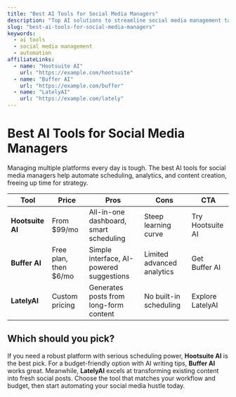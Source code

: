 ```yaml
---
title: "Best AI Tools for Social Media Managers"
description: "Top AI solutions to streamline social media management tasks."
slug: "best-ai-tools-for-social-media-managers"
keywords:
  - ai tools
  - social media management
  - automation
affiliateLinks:
  - name: "Hootsuite AI"
    url: "https://example.com/hootsuite"
  - name: "Buffer AI"
    url: "https://example.com/buffer"
  - name: "LatelyAI"
    url: "https://example.com/lately"
---
```


# Best AI Tools for Social Media Managers

Managing multiple platforms every day is tough. The best AI tools for social media managers help automate scheduling, analytics, and content creation, freeing up time for strategy.

| Tool | Price | Pros | Cons | CTA |
|------|-------|------|------|-----|
| **Hootsuite AI** | From $99/mo | All-in-one dashboard, smart scheduling | Steep learning curve | <AffiliateButton href="https://example.com/hootsuite">Try Hootsuite AI</AffiliateButton> |
| **Buffer AI** | Free plan, then $6/mo | Simple interface, AI-powered suggestions | Limited advanced analytics | <AffiliateButton href="https://example.com/buffer">Get Buffer AI</AffiliateButton> |
| **LatelyAI** | Custom pricing | Generates posts from long-form content | No built-in scheduling | <AffiliateButton href="https://example.com/lately">Explore LatelyAI</AffiliateButton> |

## Which should you pick?

If you need a robust platform with serious scheduling power, **Hootsuite AI** is the best pick. For a budget-friendly option with AI writing tips, **Buffer AI** works great. Meanwhile, **LatelyAI** excels at transforming existing content into fresh social posts. Choose the tool that matches your workflow and budget, then start automating your social media hustle today.
